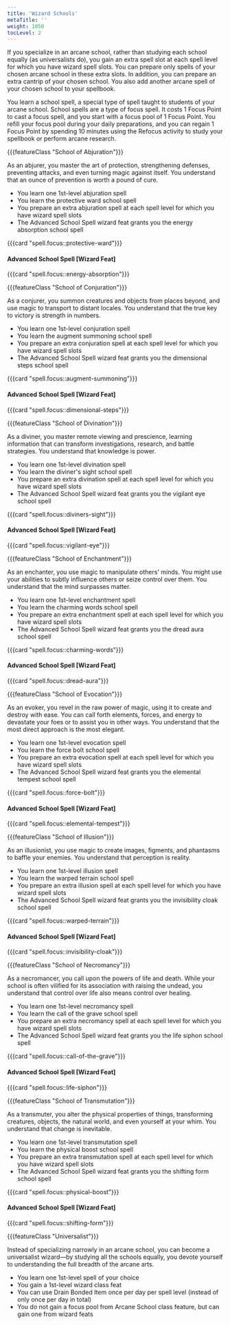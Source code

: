 ```yaml
---
title: 'Wizard Schools'
metaTitle: ''
weight: 1050
tocLevel: 2
---
```


If you specialize in an arcane school, rather than studying each school equally (as universalists do), you gain an extra spell slot at each spell level for which you have wizard spell slots. You can prepare only spells of your chosen arcane school in these extra slots. In addition, you can prepare an extra cantrip of your chosen school. You also add another arcane spell of your chosen school to your spellbook.

You learn a school spell, a special type of spell taught to students of your arcane school. School spells are a type of focus spell. It costs 1 Focus Point to cast a focus spell, and you start with a focus pool of 1 Focus Point. You refill your focus pool during your daily preparations, and you can regain 1 Focus Point by spending 10 minutes using the Refocus activity to study your spellbook or perform arcane research.

{{{featureClass "School of Abjuration"}}}

As an abjurer, you master the art of protection, strengthening defenses, preventing attacks, and even turning magic against itself. You understand that an ounce of prevention is worth a pound of cure.

-   You learn one 1st-level abjuration spell
-   You learn the protective ward school spell
-   You prepare an extra abjuration spell at each spell level for which you have wizard spell slots
-   The Advanced School Spell wizard feat grants you the energy absorption school spell

{{{card "spell.focus::protective-ward"}}}

#### Advanced School Spell [Wizard Feat]

{{{card "spell.focus::energy-absorption"}}}

{{{featureClass "School of Conjuration"}}}

As a conjurer, you summon creatures and objects from places beyond, and use magic to transport to distant locales. You understand that the true key to victory is strength in numbers.

-   You learn one 1st-level conjuration spell
-   You learn the augment summoning school spell
-   You prepare an extra conjuration spell at each spell level for which you have wizard spell slots
-   The Advanced School Spell wizard feat grants you the dimensional steps school spell

{{{card "spell.focus::augment-summoning"}}}

#### Advanced School Spell [Wizard Feat]

{{{card "spell.focus::dimensional-steps"}}}

{{{featureClass "School of Divination"}}}

As a diviner, you master remote viewing and prescience, learning information that can transform investigations, research, and battle strategies. You understand that knowledge is power.

-   You learn one 1st-level divination spell
-   You learn the diviner's sight school spell
-   You prepare an extra divination spell at each spell level for which you have wizard spell slots
-   The Advanced School Spell wizard feat grants you the vigilant eye school spell

{{{card "spell.focus::diviners-sight"}}}

#### Advanced School Spell [Wizard Feat]

{{{card "spell.focus::vigilant-eye"}}}

{{{featureClass "School of Enchantment"}}}

As an enchanter, you use magic to manipulate others' minds. You might use your abilities to subtly influence others or seize control over them. You understand that the mind surpasses matter.

-   You learn one 1st-level enchantment spell
-   You learn the charming words school spell
-   You prepare an extra enchantment spell at each spell level for which you have wizard spell slots
-   The Advanced School Spell wizard feat grants you the dread aura school spell

{{{card "spell.focus::charming-words"}}}

#### Advanced School Spell [Wizard Feat]

{{{card "spell.focus::dread-aura"}}}

{{{featureClass "School of Evocation"}}}

As an evoker, you revel in the raw power of magic, using it to create and destroy with ease. You can call forth elements, forces, and energy to devastate your foes or to assist you in other ways. You understand that the most direct approach is the most elegant.

-   You learn one 1st-level evocation spell
-   You learn the force bolt school spell
-   You prepare an extra evocation spell at each spell level for which you have wizard spell slots
-   The Advanced School Spell wizard feat grants you the elemental tempest school spell

{{{card "spell.focus::force-bolt"}}}

#### Advanced School Spell [Wizard Feat]

{{{card "spell.focus::elemental-tempest"}}}

{{{featureClass "School of Illusion"}}}

As an illusionist, you use magic to create images, figments, and phantasms to baffle your enemies. You understand that perception is reality.

-   You learn one 1st-level illusion spell
-   You learn the warped terrain school spell
-   You prepare an extra illusion spell at each spell level for which you have wizard spell slots
-   The Advanced School Spell wizard feat grants you the invisibility cloak school spell

{{{card "spell.focus::warped-terrain"}}}

#### Advanced School Spell [Wizard Feat]

{{{card "spell.focus::invisibility-cloak"}}}

{{{featureClass "School of Necromancy"}}}

As a necromancer, you call upon the powers of life and death. While your school is often vilified for its association with raising the undead, you understand that control over life also means control over healing.

-   You learn one 1st-level necromancy spell
-   You learn the call of the grave school spell
-   You prepare an extra necromancy spell at each spell level for which you have wizard spell slots
-   The Advanced School Spell wizard feat grants you the life siphon school spell

{{{card "spell.focus::call-of-the-grave"}}}

#### Advanced School Spell [Wizard Feat]

{{{card "spell.focus::life-siphon"}}}

{{{featureClass "School of Transmutation"}}}

As a transmuter, you alter the physical properties of things, transforming creatures, objects, the natural world, and even yourself at your whim. You understand that change is inevitable.

-   You learn one 1st-level transmutation spell
-   You learn the physical boost school spell
-   You prepare an extra transmutation spell at each spell level for which you have wizard spell slots
-   The Advanced School Spell wizard feat grants you the shifting form school spell

{{{card "spell.focus::physical-boost"}}}

#### Advanced School Spell [Wizard Feat]

{{{card "spell.focus::shifting-form"}}}

{{{featureClass "Universalist"}}}

Instead of specializing narrowly in an arcane school, you can become a universalist wizard—by studying all the schools equally, you devote yourself to understanding the full breadth of the arcane arts.

-   You learn one 1st-level spell of your choice
-   You gain a 1st-level wizard class feat
-   You can use Drain Bonded Item once per day per spell level (instead of only once per day in total)
-   You do not gain a focus pool from Arcane School class feature, but can gain one from wizard feats
